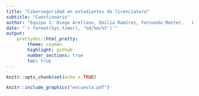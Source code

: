 ---
title: "Ciberseguridad en estudiantes de licenciatura"
subtitle: "Cuestionario"
author: "Equipo 1: Diego Arellano, Emilio Ramírez, Fernanda Monter,   Fernando Lango"
date: "`r format(Sys.time(), '%d/%m/%Y')`"
output: 
    prettydoc::html_pretty:
        theme: cayman
        highlight: github
        number_sections: true
        toc: true
---

```{r setup, include=FALSE}
knitr::opts_chunk$set(echo = TRUE)
```

```{r echo=FALSE, out.width="100%", out.height="500px"}
knitr::include_graphics("encuesta.pdf")
```

